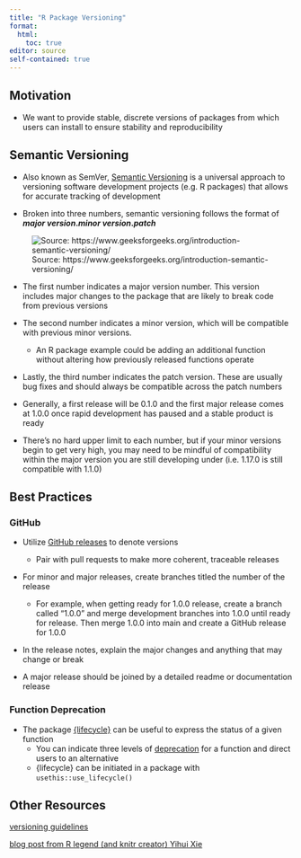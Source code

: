 ```yaml
---
title: "R Package Versioning"
format: 
  html:
    toc: true
editor: source
self-contained: true
---
```


## Motivation

-   We want to provide stable, discrete versions of packages from which users can install  to ensure stability and reproducibility

## Semantic Versioning

-   Also known as SemVer, [Semantic Versioning](https://semver.org/) is a universal approach to versioning software development projects (e.g. R packages) that allows for accurate tracking of development

- Broken into three numbers, semantic versioning follows the format of </br>***major version*.*minor version*.*patch***

![Source: https://www.geeksforgeeks.org/introduction-semantic-versioning/](semver.png)

- The first number indicates a major version number. This version includes major changes to the package that are likely to break code from previous versions

- The second number indicates a minor version, which will be compatible with previous minor versions. 
    - An R package example could be adding an additional function without altering how previously released functions operate

- Lastly, the third number indicates the patch version. These are usually bug fixes and should always be compatible across the patch numbers

- Generally, a first release will be 0.1.0 and the first major release comes at 1.0.0 once rapid development has paused and a stable product is ready

- There's no hard upper limit to each number, but if your minor versions begin to get very high, you may need to be mindful of compatibility within the major version you are still developing under (i.e. 1.17.0 is still compatible with 1.1.0)


## Best Practices

### GitHub

- Utilize [GitHub releases](https://docs.github.com/en/repositories/releasing-projects-on-github/managing-releases-in-a-repository) to denote versions
  - Pair with pull requests to make more coherent, traceable releases

- For minor and major releases, create branches titled the number of the release
  - For example, when getting ready for 1.0.0 release, create a branch called "1.0.0" and merge development branches into 1.0.0 until ready for release. Then merge 1.0.0 into main and create a GitHub release for 1.0.0
  
- In the release notes, explain the major changes and anything that may change or break

- A major release should be joined by a detailed readme or documentation release

### Function Deprecation

- The package [{lifecycle}](https://lifecycle.r-lib.org/articles/communicate.html) can be useful to express the status of a given function
  - You can indicate three levels of [deprecation](https://lifecycle.r-lib.org/reference/deprecate_soft.html) for a function and direct users to an alternative 
  - {lifecycle} can be initiated in a package with `usethis::use_lifecycle()`

## Other Resources

[versioning guidelines](https://combine-australia.github.io/r-pkg-dev/versioning.html)

[blog post from R legend (and knitr creator) Yihui Xie](https://yihui.org/en/2013/06/r-package-versioning/)
